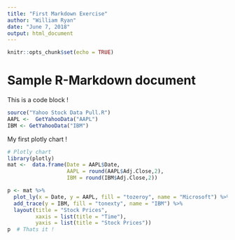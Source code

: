 ---
title: "First Markdown Exercise"
author: "William Ryan"
date: "June 7, 2018"
output: html_document
---

```{r setup, include=FALSE}
knitr::opts_chunk$set(echo = TRUE)
```

# Sample R-Markdown document
This is a code block !
```{r Code Block1}
source("Yahoo Stock Data Pull.R")
AAPL <-  GetYahooData("AAPL")
IBM <- GetYahooData("IBM")
```

My first plotly chart !
```{r Code Block 2, message=FALSE, warning=FALSE}
# Plotly chart 
library(plotly)
mat <-  data.frame(Date = AAPL$Date, 
                   AAPL = round(AAPL$Adj.Close,2),
                   IBM = round(IBM$Adj.Close,2))

p <- mat %>% 
  plot_ly(x = Date, y = AAPL, fill = "tozeroy", name = "Microsoft") %>% 
  add_trace(y = IBM, fill = "tonexty", name = "IBM") %>% 
  layout(title = "Stock Prices", 
         xaxis = list(title = "Time"),
         yaxis = list(title = "Stock Prices"))
p  # Thats it !
```
